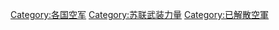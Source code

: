 {{catmore}}
{{Commonscat|Air force of the Soviet Union}}

[[Category:各国空军|Category:各国空军]]
[[Category:苏联武装力量|Category:苏联武装力量]]
[[Category:已解散空軍|Category:已解散空軍]]